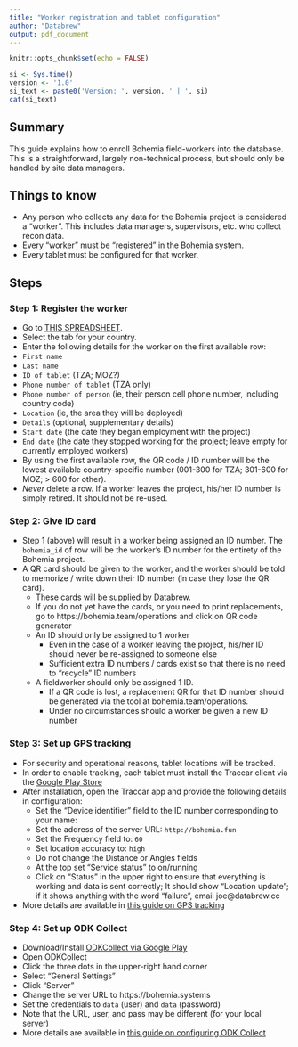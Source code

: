 ```yaml
---
title: "Worker registration and tablet configuration"
author: "Databrew"
output: pdf_document
---
```


```r
knitr::opts_chunk$set(echo = FALSE)
```

```r
si <- Sys.time()
version <- '1.0'
si_text <- paste0('Version: ', version, ' | ', si)
cat(si_text)
```


## Summary

This guide explains how to enroll Bohemia field-workers into the database. This is a straightforward, largely non-technical process, but should only be handled by site data managers.

## Things to know
- Any person who collects any data for the Bohemia project is considered a "worker". This includes data managers, supervisors, etc. who collect recon data.
- Every "worker" must be "registered" in the Bohemia system.
- Every tablet must be configured for that worker.

## Steps

### Step 1: Register the worker

- Go to [THIS SPREADSHEET](https://docs.google.com/spreadsheets/d/1o1DGtCUrlBZcu-iLW-reWuB3PC8poEFGYxHfIZXNk1Q/edit#gid=490144130).
- Select the tab for your country.
- Enter the following details for the worker on the first available row:
- `First name`
- `Last name`
- `ID of tablet` (TZA; MOZ?)
- `Phone number of tablet` (TZA only)
- `Phone number of person` (ie, their person cell phone number, including country code)
- `Location` (ie, the area they will be deployed)
- `Details` (optional, supplementary details)
- `Start date` (the date they began employment with the project)
- `End date` (the date they stopped working for the project; leave empty for currently employed workers)
- By using the first available row, the QR code / ID number will be the lowest available country-specific number (001-300 for TZA; 301-600 for MOZ; > 600 for other).
- _Never_ delete a row. If a worker leaves the project, his/her ID number is simply retired. It should not be re-used.


### Step 2: Give ID card
- Step 1 (above) will result in a worker being assigned an ID number. The `bohemia_id` of  row will be the worker's ID number for the entirety of the Bohemia project.
- A QR card should be given to the worker, and the worker should be told to memorize / write down their ID number (in case they lose the QR card).
  - These cards will be supplied by Databrew.
  - If you do not yet have the cards, or you need to print replacements, go to https://bohemia.team/operations and click on QR code generator
  - An ID should only be assigned to 1 worker
    - Even in the case of a worker leaving the project, his/her ID should never be re-assigned to someone else
    - Sufficient extra ID numbers / cards exist so that there is no need to "recycle" ID numbers
  - A fieldworker should only be assigned 1 ID.
    - If a QR code is lost, a replacement QR for that ID number should be generated via the tool at bohemia.team/operations.
    - Under no circumstances should a worker be given a new ID number

### Step 3: Set up GPS tracking

- For security and operational reasons, tablet locations will be tracked.
- In order to enable tracking, each tablet must install the Traccar client via the [Google Play Store](https://play.google.com/store/apps/details?id=org.traccar.client)
- After installation, open the Traccar app and provide the following details in configuration:
  - Set the "Device identifier" field to the ID number corresponding to your name:
  - Set the address of the server URL: `http://bohemia.fun`
  - Set the Frequency field to: `60`
  - Set location accuracy to: `high`
  - Do not change the Distance or Angles fields
  - At the top set "Service status" to on/running
  - Click on "Status" in the upper right to ensure that everything is working and data is sent correctly; It should show "Location update"; if it shows anything with the word "failure", email joe@databrew.cc
- More details are available in [this guide on GPS tracking](guide_gps_tracking_android.md)

### Step 4: Set up ODK Collect

- Download/Install [ODKCollect via Google Play](https://play.google.com/store/apps/details?id=org.odk.collect.android&hl=en)
- Open ODKCollect
- Click the three dots in the upper-right hand corner
- Select "General Settings"
- Click "Server"
- Change the server URL to https://bohemia.systems
- Set the credentials to `data` (user) and `data` (password)
- Note that the URL, user, and pass may be different (for your local server)
- More details are available in [this guide on configuring ODK Collect](guide_data_collection_odk.md)
